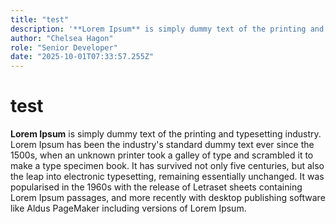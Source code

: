```yaml
---
title: "test"
description: '**Lorem Ipsum** is simply dummy text of the printing and typesetting industry. Lorem Ipsum has been '
author: "Chelsea Hagon"
role: "Senior Developer"
date: "2025-10-01T07:33:57.255Z"
---
```


# test

**Lorem Ipsum** is simply dummy text of the printing and typesetting industry. Lorem Ipsum has been the industry's standard dummy text ever since the 1500s, when an unknown printer took a galley of type and scrambled it to make a type specimen book. It has survived not only five centuries, but also the leap into electronic typesetting, remaining essentially unchanged. It was popularised in the 1960s with the release of Letraset sheets containing Lorem Ipsum passages, and more recently with desktop publishing software like Aldus PageMaker including versions of Lorem Ipsum.